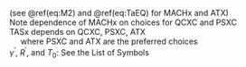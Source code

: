 <p class=box>
(see \@ref(eq:M2) and \@ref(eq:TaEQ) for MACHx and ATX)  
Note dependence of MACHx on choices for QCXC and PSXC  
TASx depends on QCXC, PSXC, ATX  
\ \ \ \ \ where PSXC and ATX are the preferred choices  
$\gamma^{\prime}$, $R^{\prime}$, and $T_{0}$: See the List of Symbols  
</p><p class=box2>
\begin{equation}
\mathrm{TASx}=\mathrm{\{MACHx\}}\sqrt{\gamma^{\prime}R^{\prime}\mathrm{\,(\{ATX\}}+T_{0})}
(\#eq:TASx)
\end{equation}
</p>  
